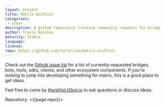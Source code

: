 ```yaml
---
layout: project
title: Matrix Wishlist
categories: 
 - other
description: A github repository tracking community requests for bridges, bots, and more.
author: Travis Ralston
maturity: Stable
language: 
license: 
repo: https://github.com/turt2live/matrix-wishlist
---
```


Check out the [Github issue list](https://github.com/turt2live/matrix-wishlist/issues) for a list of currently-requested bridges, bots, tools, sdks, clients, and other ecosystem components. If you're looking to jump into developing something for matrix, this is a good place to get ideas.

Feel free to come by [#wishlist:t2bot.io](https://matrix.to/#/#wishlist:t2bot.io) to ask questions or discuss ideas.

Repository: <{{page.repo}}>
